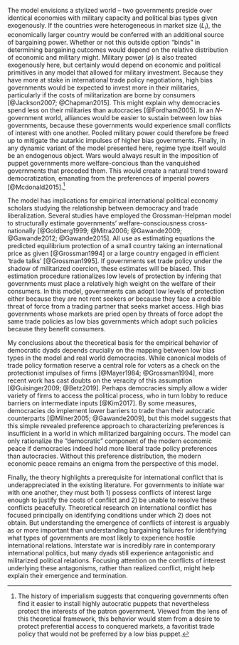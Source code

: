 
The model envisions a stylized world -- two governments preside over identical economies with military capacity and political bias types given exogenously. If the countries were heterogeneous in market size ($L_i$), the economically larger country would be conferred with an additional source of bargaining power. Whether or not this outside option "binds" in determining bargaining outcomes would depend on the relative distribution of economic and military might. Military power ($\rho$) is also treated exogenously here, but certainly would depend on economic and political primitives in any model that allowed for military investment. Because they have more at stake in international trade policy negotiations, high bias governments would be expected to invest more in their militaries, particularly if the costs of militarization are borne by consumers [@Jackson2007; @Chapman2015]. This might explain why democracies spend less on their militaries than autocracies [@Fordham2005]. In an $N$-government world, alliances would be easier to sustain between low bias governments, because these governments would experience small conflicts of interest with one another. Pooled military power could therefore be freed up to mitigate the autarkic impulses of higher bias governments. Finally, in any dynamic variant of the model presented here, regime type itself would be an endogenous object. Wars would always result in the imposition of puppet governments more welfare-concious than the vanquished governments that preceded them. This would create a natural trend toward democratization, emanating from the preferences of imperial powers [@Mcdonald2015].^[The history of imperialism suggests that conquering governments often find it easier to install highly autocratic puppets that nevertheless protect the interests of the patron government. Viewed from the lens of this theoretical framework, this behavior would stem from a desire to protect preferential access to conquered markets, a favoritist trade policy that would not be preferred by a low bias puppet.]

The model has implications for empirical international political economy scholars studying the relationship between democracy and trade liberalization. Several studies have employed the Grossman-Helpman model to structurally estimate governments' welfare-consciousness cross-nationally [@Goldberg1999; @Mitra2006; @Gawande2009; @Gawande2012; @Gawande2015]. All use as estimating equations the predicted equilibrium protection of a small country taking an international price as given [@Grossman1994] or a large country engaged in efficient 'trade talks' [@Grossman1995]. If governments set trade policy under the shadow of militarized coercion, these estimates will be biased. This estimation procedure rationalizes low levels of protection by infering that governments must place a relatively high weight on the welfare of their consumers. In this model, governments can adopt low levels of protection either because they are not rent seekers *or* because they face a credible threat of force from a trading partner that seeks market access. High bias governments whose markets are pried open by threats of force adopt the same trade policies as low bias governments which adopt such policies because they benefit consumers.

My conclusions about the theoretical basis for the empirical behavior of democratic dyads depends crucially on the mapping between low bias types in the model and real world democracies. While canonical models of trade policy formation reserve a central role for voters as a check on the protectionist impulses of firms [@Mayer1984; @Grossman1994], more recent work has cast doubts on the veracity of this assumption [@Guisinger2009; @Betz2019]. Perhaps democracies simply allow a wider variety of firms to access the political process, who in turn lobby to reduce barriers on intermediate inputs [@Kim2017]. By some measures, democracies do implement lower barriers to trade than their autocratic counterparts [@Milner2005; @Gawande2009], but this model suggests that this simple revealed preference approach to characterizing preferences is insufficient in a world in which militarized bargaining occurs. The model can only rationalize the "democratic" component of the modern economic peace if democracies indeed hold more liberal trade policy preferences than autocracies. Without this preference distribution, the modern economic peace remains an enigma from the perspective of this model.

Finally, the theory highlights a prerequisite for international conflict that is underappreciated in the existing literature. For governments to initiate war with one another, they must both 1) possess conflicts of interest large enough to justify the costs of conflict and 2) be unable to resolve these conflicts peacefully. Theoretical research on international conflict has focused principally on identifying conditions under which 2) does not obtain. But understanding the emergence of conflicts of interest is arguably as or more important than understanding bargaining failures for identifying what types of governments are most likely to experience hostile international relations. Interstate war is incredibly rare in contemporary international politics, but many dyads still experience antagonistic and militarized political relations. Focusing attention on the conflicts of interest underlying these antagonisms, rather than realized conflict, might help explain their emergence and termination.
